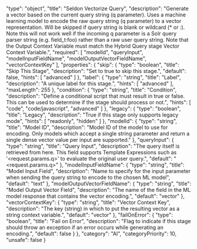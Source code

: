   "type": "object",
  "title": "Seldon Vectorize Query",
  "description": "Generate a vector based on the current query string (q parameter).  Uses a machine learning model to encode the raw query string (q parameter) to a vector representation. Will be skipped if query string is blank or wildcard (* or *:*). Note this will not work well if the incoming q parameter is a Solr query parser string (e.g. field_t:foo) rather than a raw user query string.  Note that the Output Context Variable must  match the Hybrid Query stage Vector Context Variable.",
  "required": [
    "modelId",
    "queryInput",
    "modelInputFieldName",
    "modelOutputVectorFieldName",
    "vectorContextKey"
  ],
  "properties": {
    "skip": {
      "type": "boolean",
      "title": "Skip This Stage",
      "description": "Set to true to skip this stage.",
      "default": false,
      "hints": [
        "advanced"
      ]
    },
    "label": {
      "type": "string",
      "title": "Label",
      "description": "A unique label for this stage.",
      "hints": [
        "advanced"
      ],
      "maxLength": 255
    },
    "condition": {
      "type": "string",
      "title": "Condition",
      "description": "Define a conditional script that must result in true or false. This can be used to determine if the stage should process or not.",
      "hints": [
        "code",
        "code/javascript",
        "advanced"
      ]
    },
    "legacy": {
      "type": "boolean",
      "title": "Legacy",
      "description": "True if this stage only supports legacy mode",
      "hints": [
        "readonly",
        "hidden"
      ]
    },
    "modelId": {
      "type": "string",
      "title": "Model ID",
      "description": "Model ID of the model to use for encoding. Only models which accept a single string parameter and return a single dense vector value per input are supported."
    },
    "queryInput": {
      "type": "string",
      "title": "Query Input",
      "description": "The query itself is retrieved from here.  This field supports Template Expressions such as '<request.params.q>' to evaluate the original user query.",
      "default": "<request.params.q>"
    },
    "modelInputFieldName": {
      "type": "string",
      "title": "Model Input Field",
      "description": "Name to specify for the input parameter when sending the query string to encode to the chosen ML model",
      "default": "text"
    },
    "modelOutputVectorFieldName": {
      "type": "string",
      "title": "Model Output Vector Field",
      "description": "The name of the field in the ML model response that contains the vector encoding.",
      "default": "vector"
    },
    "vectorContextKey": {
      "type": "string",
      "title": "Vector Context Key",
      "description": "The key (string) in which to put the resulting vector as a string context variable.",
      "default": "vector"
    },
    "failOnError": {
      "type": "boolean",
      "title": "Fail on Error",
      "description": "Flag to indicate if this stage should throw an exception if an error occurs while generating an encoding.",
      "default": false
    }
  },
  "category": "AI",
  "categoryPriority": 10,
  "unsafe": false
}
